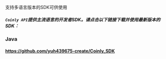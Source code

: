 支持多语言版本的SDK可供使用
##### ```Coinly API```提供主流语言的开发者SDK。请点击以下链接下载并使用最新版本的SDK：
### Java
#### https://github.com/yuh439675-create/Coinly_SDK


